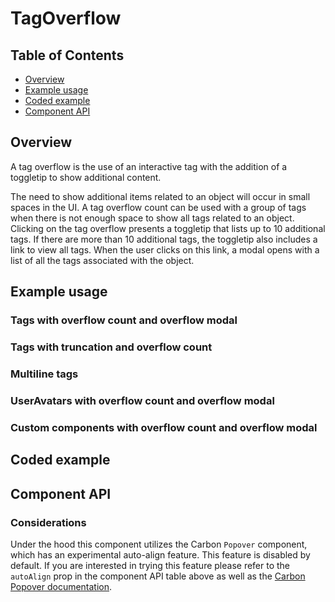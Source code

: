 
# TagOverflow

## Table of Contents

- [Overview](#overview)
- [Example usage](#example-usage)
- [Coded example](#coded-example)
- [Component API](#component-api)

## Overview

A tag overflow is the use of an interactive tag with the addition of a toggletip
to show additional content.

The need to show additional items related to an object will occur in small
spaces in the UI. A tag overflow count can be used with a group of tags when
there is not enough space to show all tags related to an object. Clicking on the
tag overflow presents a toggletip that lists up to 10 additional tags. If there
are more than 10 additional tags, the toggletip also includes a link to view all
tags. When the user clicks on this link, a modal opens with a list of all the
tags associated with the object.

## Example usage

### Tags with overflow count and overflow modal

<Canvas>
  <Story of={TagOverflowStories.TagsWithOverflowModal} />
</Canvas>

### Tags with truncation and overflow count

<Canvas>
  <Story of={TagOverflowStories.TagsWithTruncation} />
</Canvas>

### Multiline tags

<Canvas>
  <Story of={TagOverflowStories.MultilineTags} />
</Canvas>

### UserAvatars with overflow count and overflow modal

<Canvas>
  <Story of={TagOverflowStories.UserAvatarsWithOverflowModal} />
</Canvas>

### Custom components with overflow count and overflow modal

<Canvas>
  <Story of={TagOverflowStories.CustomComponentsWithOverflowModal} />
</Canvas>

## Coded example

<CodesandboxLink exampleDirectory="TagOverflow" />

## Component API

<Controls />

### Considerations

Under the hood this component utilizes the Carbon `Popover` component, which has
an experimental auto-align feature. This feature is disabled by default. If you
are interested in trying this feature please refer to the `autoAlign` prop in
the component API table above as well as the
[Carbon Popover documentation](https://react.carbondesignsystem.com/?path=/docs/components-popover--overview#component-api).
